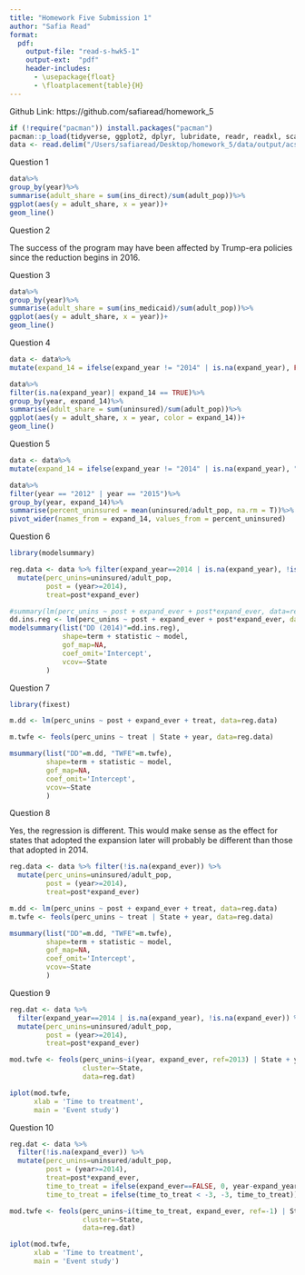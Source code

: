 ```yaml
---
title: "Homework Five Submission 1"
author: "Safia Read"
format:
  pdf:
    output-file: "read-s-hwk5-1"
    output-ext:  "pdf"
    header-includes:
      - \usepackage{float}
      - \floatplacement{table}{H}
---
```


Github Link: https://github.com/safiaread/homework_5

```r
if (!require("pacman")) install.packages("pacman")
pacman::p_load(tidyverse, ggplot2, dplyr, lubridate, readr, readxl, scales, acs, tidyr)
data <- read.delim("/Users/safiaread/Desktop/homework_5/data/output/acs_medicaid.txt")
```

Question 1
```r
data%>%
group_by(year)%>%
summarise(adult_share = sum(ins_direct)/sum(adult_pop))%>%
ggplot(aes(y = adult_share, x = year))+
geom_line()
```

Question 2

The success of the program may have been affected by Trump-era policies since the reduction begins in 2016.

Question 3
```r
data%>%
group_by(year)%>%
summarise(adult_share = sum(ins_medicaid)/sum(adult_pop))%>%
ggplot(aes(y = adult_share, x = year))+
geom_line()
```

Question 4
```r
data <- data%>%
mutate(expand_14 = ifelse(expand_year != "2014" | is.na(expand_year), FALSE, TRUE))

data%>%
filter(is.na(expand_year)| expand_14 == TRUE)%>%
group_by(year, expand_14)%>%
summarise(adult_share = sum(uninsured)/sum(adult_pop))%>%
ggplot(aes(y = adult_share, x = year, color = expand_14))+
geom_line()
```

Question 5
```r
data <- data%>%
mutate(expand_14 = ifelse(expand_year != "2014" | is.na(expand_year), "not expanded", "expanded"))

data%>%
filter(year == "2012" | year == "2015")%>%
group_by(year, expand_14)%>%
summarise(percent_uninsured = mean(uninsured/adult_pop, na.rm = T))%>%
pivot_wider(names_from = expand_14, values_from = percent_uninsured)
```

Question 6
```r
library(modelsummary)

reg.data <- data %>% filter(expand_year==2014 | is.na(expand_year), !is.na(expand_ever)) %>%
  mutate(perc_unins=uninsured/adult_pop,
         post = (year>=2014), 
         treat=post*expand_ever)

#summary(lm(perc_unins ~ post + expand_ever + post*expand_ever, data=reg.data))
dd.ins.reg <- lm(perc_unins ~ post + expand_ever + post*expand_ever, data=reg.data)
modelsummary(list("DD (2014)"=dd.ins.reg),
             shape=term + statistic ~ model, 
             gof_map=NA,
             coef_omit='Intercept',
             vcov=~State
         )
```

Question 7
```r
library(fixest)

m.dd <- lm(perc_unins ~ post + expand_ever + treat, data=reg.data)

m.twfe <- feols(perc_unins ~ treat | State + year, data=reg.data)

msummary(list("DD"=m.dd, "TWFE"=m.twfe),
         shape=term + statistic ~ model, 
         gof_map=NA,
         coef_omit='Intercept',
         vcov=~State
         )
```

Question 8

Yes, the regression is different. This would make sense as the effect for states that adopted the expansion later will probably be different than those that adopted in 2014.
```r
reg.data <- data %>% filter(!is.na(expand_ever)) %>%
  mutate(perc_unins=uninsured/adult_pop,
         post = (year>=2014), 
         treat=post*expand_ever)

m.dd <- lm(perc_unins ~ post + expand_ever + treat, data=reg.data)
m.twfe <- feols(perc_unins ~ treat | State + year, data=reg.data)

msummary(list("DD"=m.dd, "TWFE"=m.twfe),
         shape=term + statistic ~ model, 
         gof_map=NA,
         coef_omit='Intercept',
         vcov=~State
         )
```

Question 9
```r
reg.dat <- data %>% 
  filter(expand_year==2014 | is.na(expand_year), !is.na(expand_ever)) %>%
  mutate(perc_unins=uninsured/adult_pop,
         post = (year>=2014), 
         treat=post*expand_ever)

mod.twfe <- feols(perc_unins~i(year, expand_ever, ref=2013) | State + year,
                  cluster=~State,
                  data=reg.dat)

iplot(mod.twfe, 
      xlab = 'Time to treatment',
      main = 'Event study')

```

Question 10
```r
reg.dat <- data %>% 
  filter(!is.na(expand_ever)) %>%
  mutate(perc_unins=uninsured/adult_pop,
         post = (year>=2014), 
         treat=post*expand_ever,
         time_to_treat = ifelse(expand_ever==FALSE, 0, year-expand_year),
         time_to_treat = ifelse(time_to_treat < -3, -3, time_to_treat))

mod.twfe <- feols(perc_unins~i(time_to_treat, expand_ever, ref=-1) | State + year,
                  cluster=~State,
                  data=reg.dat)

iplot(mod.twfe, 
      xlab = 'Time to treatment',
      main = 'Event study')
```